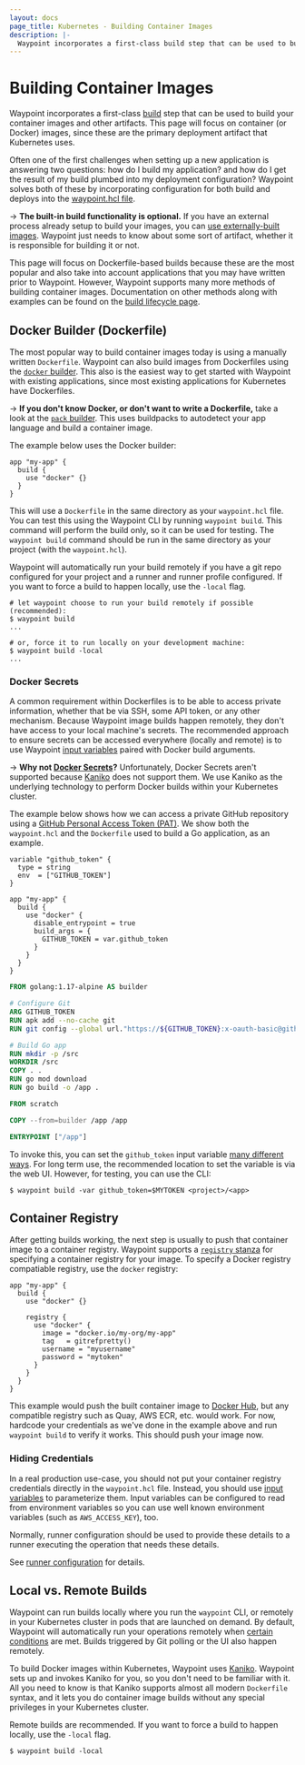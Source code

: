 ```yaml
---
layout: docs
page_title: Kubernetes - Building Container Images
description: |-
  Waypoint incorporates a first-class build step that can be used to build your container images and other artifacts. This page will focus on container (or Docker) images, since these are the primary deployment artifact that Kubernetes uses.
---
```


# Building Container Images

Waypoint incorporates a first-class [build](/docs/lifecycle/build) step that
can be used to build your container images and other artifacts. This page will
focus on container (or Docker) images, since these are the primary deployment
artifact that Kubernetes uses.

Often one of the first challenges when setting up a new application is answering
two questions: how do I build my application? and how do I get the result of my
build plumbed into my deployment configuration? Waypoint solves both of these
by incorporating configuration for both build and deploys into the
[waypoint.hcl file](/docs/waypoint-hcl).

-> **The built-in build functionality is optional.** If you have an external
process already setup to build your images, you can
[use externally-built images](/docs/platforms/kubernetes/external-build). Waypoint
just needs to know about some sort of artifact, whether it is responsible
for building it or not.

This page will focus on Dockerfile-based builds because these are the most
popular and also take into account applications that you may have written
prior to Waypoint. However, Waypoint supports many more methods of building
container images. Documentation on other methods along with examples can be
found on the [build lifecycle page](/docs/lifecycle/build).

## Docker Builder (Dockerfile)

The most popular way to build container images today is using a manually
written `Dockerfile`. Waypoint can also build images from Dockerfiles
using the [`docker` builder](/plugins/docker#docker-builder). This also is
the easiest way to get started with Waypoint with existing applications, since
most existing applications for Kubernetes have Dockerfiles.

-> **If you don't know Docker, or don't want to write a Dockerfile,**
take a look at the [`pack` builder](/docs/lifecycle/build#cloud-native-buildpacks).
This uses buildpacks to autodetect your app language and build a container
image.

The example below uses the Docker builder:

```hcl
app "my-app" {
  build {
    use "docker" {}
  }
}
```

This will use a `Dockerfile` in the same directory as your `waypoint.hcl`
file. You can test this using the Waypoint CLI by running `waypoint build`. This
command will perform the build only, so it can be used for testing. The
`waypoint build` command should be run in the same directory as your project
(with the `waypoint.hcl`).

Waypoint will automatically run your build remotely if you have a git repo
configured for your project and a runner and runner profile configured.
If you want to force a build to happen locally, use the `-local` flag.

```shell-session
# let waypoint choose to run your build remotely if possible (recommended):
$ waypoint build
...

# or, force it to run locally on your development machine:
$ waypoint build -local
...
```

### Docker Secrets

A common requirement within Dockerfiles is to be able to access private
information, whether that be via SSH, some API token, or any other mechanism.
Because Waypoint image builds happen remotely, they don't have access to your
local machine's secrets. The recommended approach to ensure secrets can be
accessed everywhere (locally and remote) is to use Waypoint
[input variables](/docs/waypoint-hcl/variables/input) paired with
Docker build arguments.

-> **Why not [Docker Secrets](https://docs.docker.com/engine/swarm/secrets/)?**
Unfortunately, Docker Secrets aren't supported because [Kaniko](https://github.com/GoogleContainerTools/kaniko)
does not support them. We use Kaniko as the underlying technology to perform
Docker builds within your Kubernetes cluster.

The example below shows how we can access a private GitHub repository
using a [GitHub Personal Access Token (PAT)](https://docs.github.com/en/authentication/keeping-your-account-and-data-secure/creating-a-personal-access-token). We show both
the `waypoint.hcl` and the `Dockerfile` used to build a Go application, as
an example.

```hcl
variable "github_token" {
  type = string
  env  = ["GITHUB_TOKEN"]
}

app "my-app" {
  build {
    use "docker" {
      disable_entrypoint = true
      build_args = {
        GITHUB_TOKEN = var.github_token
      }
    }
  }
}
```

```dockerfile
FROM golang:1.17-alpine AS builder

# Configure Git
ARG GITHUB_TOKEN
RUN apk add --no-cache git
RUN git config --global url."https://${GITHUB_TOKEN}:x-oauth-basic@github.com/".insteadOf "https://github.com/"

# Build Go app
RUN mkdir -p /src
WORKDIR /src
COPY . .
RUN go mod download
RUN go build -o /app .

FROM scratch

COPY --from=builder /app /app

ENTRYPOINT ["/app"]
```

To invoke this, you can set the `github_token` input variable
[many different ways](/docs/waypoint-hcl/variables/input#assigning-values-to-custom-input-variables). For long term use, the recommended location to set the variable
is via the web UI. However, for testing, you can use the CLI:

```shell-session
$ waypoint build -var github_token=$MYTOKEN <project>/<app>
```

## Container Registry

After getting builds working, the next step is usually to push that container
image to a container registry. Waypoint supports a
[`registry` stanza](/docs/waypoint-hcl/registry) for specifying a
container registry for your image. To specify a Docker registry compatiable
registry, use the `docker` registry:

```hcl
app "my-app" {
  build {
    use "docker" {}

    registry {
      use "docker" {
        image = "docker.io/my-org/my-app"
        tag   = gitrefpretty()
        username = "myusername"
        password = "mytoken"
      }
    }
  }
}
```

This example would push the built container image to
[Docker Hub](https://hub.docker.com/), but any compatible registry
such as Quay, AWS ECR, etc. would work. For now, hardcode your credentials
as we've done in the example above and run `waypoint build` to verify it works.
This should push your image now.

### Hiding Credentials

In a real production use-case, you should not put your container registry
credentials directly in the `waypoint.hcl` file. Instead, you should use
[input variables](/docs/waypoint-hcl/variables/input) to parameterize them.
Input variables can be configured to read from environment variables so you
can use well known environment variables (such as `AWS_ACCESS_KEY`), too.

Normally, runner configuration should be used to provide these details to a runner
executing the operation that needs these details.

See [runner configuration](/docs/runner/config) for details.

## Local vs. Remote Builds

Waypoint can run builds locally where you run the `waypoint` CLI, or
remotely in your Kubernetes cluster in pods that are launched on demand.
By default, Waypoint will automatically run your operations remotely when
[certain conditions](/docs/projects/remote#requirements) are met.
Builds triggered by Git polling or the UI also happen remotely.

To build Docker images within Kubernetes, Waypoint uses
[Kaniko](https://github.com/GoogleContainerTools/kaniko). Waypoint
sets up and invokes Kaniko for you, so you don't need to be familiar with it.
All you need to know is that Kaniko supports almost all modern `Dockerfile`
syntax, and it lets you do container image builds without any special
privileges in your Kubernetes cluster.

Remote builds are recommended.
If you want to force a build to happen locally, use the `-local` flag.

```shell-session
$ waypoint build -local
```
